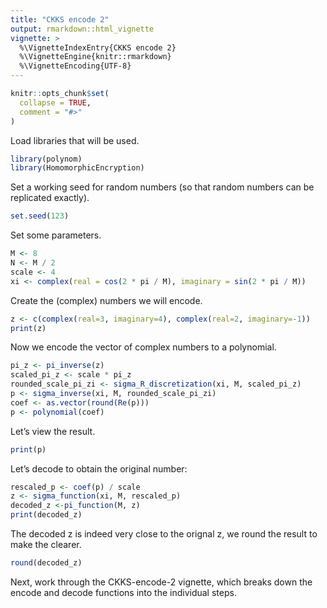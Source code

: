 ```yaml
---
title: "CKKS encode 2"
output: rmarkdown::html_vignette
vignette: >
  %\VignetteIndexEntry{CKKS encode 2}
  %\VignetteEngine{knitr::rmarkdown}
  %\VignetteEncoding{UTF-8}
---
```


```r
knitr::opts_chunk$set(
  collapse = TRUE,
  comment = "#>"
)
```

Load libraries that will be used.
```r
library(polynom)
library(HomomorphicEncryption)
```

Set a working seed for random numbers (so that random numbers can be replicated exactly).
```r
set.seed(123)
```

Set some parameters.
```r
M <- 8
N <- M / 2
scale <- 4
xi <- complex(real = cos(2 * pi / M), imaginary = sin(2 * pi / M))
```

Create the (complex) numbers we will encode.

```r
z <- c(complex(real=3, imaginary=4), complex(real=2, imaginary=-1))
print(z)
```

Now we encode the vector of complex numbers to a polynomial.

```r
pi_z <- pi_inverse(z)
scaled_pi_z <- scale * pi_z
rounded_scale_pi_zi <- sigma_R_discretization(xi, M, scaled_pi_z)
p <- sigma_inverse(xi, M, rounded_scale_pi_zi)
coef <- as.vector(round(Re(p)))
p <- polynomial(coef)
```

Let's view the result.

```r
print(p)
```

Let's decode to obtain the original number:

```r
rescaled_p <- coef(p) / scale
z <- sigma_function(xi, M, rescaled_p)
decoded_z <-pi_function(M, z)
print(decoded_z)
```

The decoded z is indeed very close to the orignal z, we round the result to make the clearer.

```r
round(decoded_z)
```

Next, work through the CKKS-encode-2 vignette, which breaks down the encode and decode functions into the individual steps.
